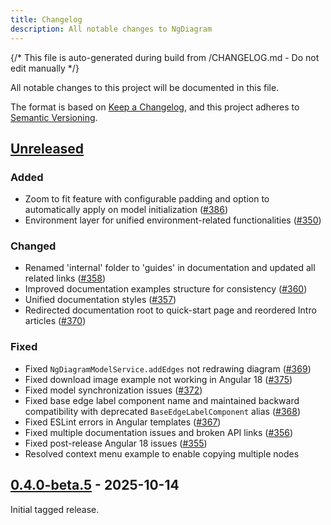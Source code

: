 ```yaml
---
title: Changelog
description: All notable changes to NgDiagram
---
```


{/* This file is auto-generated during build from /CHANGELOG.md - Do not edit manually */}

All notable changes to this project will be documented in this file.

The format is based on [Keep a Changelog](https://keepachangelog.com/en/1.1.0/),
and this project adheres to [Semantic Versioning](https://semver.org/spec/v2.0.0.html).

## [Unreleased]

### Added

- Zoom to fit feature with configurable padding and option to automatically apply on model initialization ([#386](https://github.com/synergycodes/ng-diagram/pull/386))
- Environment layer for unified environment-related functionalities ([#350](https://github.com/synergycodes/ng-diagram/pull/350))

### Changed

- Renamed 'internal' folder to 'guides' in documentation and updated all related links ([#358](https://github.com/synergycodes/ng-diagram/pull/358))
- Improved documentation examples structure for consistency ([#360](https://github.com/synergycodes/ng-diagram/pull/360))
- Unified documentation styles ([#357](https://github.com/synergycodes/ng-diagram/pull/357))
- Redirected documentation root to quick-start page and reordered Intro articles ([#370](https://github.com/synergycodes/ng-diagram/pull/370))

### Fixed

- Fixed `NgDiagramModelService.addEdges` not redrawing diagram ([#369](https://github.com/synergycodes/ng-diagram/pull/369))
- Fixed download image example not working in Angular 18 ([#375](https://github.com/synergycodes/ng-diagram/pull/375))
- Fixed model synchronization issues ([#372](https://github.com/synergycodes/ng-diagram/pull/372))
- Fixed base edge label component name and maintained backward compatibility with deprecated `BaseEdgeLabelComponent` alias ([#368](https://github.com/synergycodes/ng-diagram/pull/368))
- Fixed ESLint errors in Angular templates ([#367](https://github.com/synergycodes/ng-diagram/pull/367))
- Fixed multiple documentation issues and broken API links ([#356](https://github.com/synergycodes/ng-diagram/pull/356))
- Fixed post-release Angular 18 issues ([#355](https://github.com/synergycodes/ng-diagram/pull/355))
- Resolved context menu example to enable copying multiple nodes

## [0.4.0-beta.5] - 2025-10-14

Initial tagged release.

[unreleased]: https://github.com/synergycodes/ng-diagram/compare/v0.4.0-beta.5...HEAD
[0.4.0-beta.5]: https://github.com/synergycodes/ng-diagram/releases/tag/v0.4.0-beta.5
